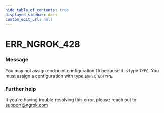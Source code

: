 ```yaml
---
hide_table_of_contents: true
displayed_sidebar: docs
custom_edit_url: null
---
```



# ERR_NGROK_428

### Message

You may not assign endpoint configuration `ID` because it is type `TYPE`. You must assign a configuration with type `EXPECTEDTYPE`.

### Further help

If you're having trouble resolving this error, please reach out to [support@ngrok.com](mailto:support@ngrok.com?subject=Help%20with%20ERR_NGROK_428)

<ErrorDetails error="err_ngrok_428" />
